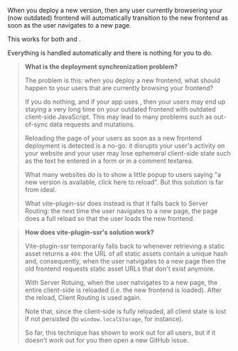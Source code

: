 
When you deploy a new version, then any user currently browsering your (now outdated) frontend will automatically transition to the new frontend as soon as the user navigates to a new page.

This works for both <Link text="Server Routing" href="/server-routing" /> and <Link text="Client Routing" href="/client-routing" />.

Everything is handled automatically and there is nothing for you to do.

> **What is the deployment synchronization problem?**
>
> The problem is this: when you deploy a new frontend, what should happen to your users that are currently browsing your frontend?
>
> If you do nothing, and if your app uses <Link text="Client Routing" href="/client-routing" />, then your users may end up staying a very long time on your outdated frontend with outdated client-side JavaScript. This may lead to many problems such as out-of-sync data requests and mutations.
>
> Reloading the page of your users as soon as a new frontend deployment is detected is a no-go: it disrupts your user's activity on your website and your user may lose ephemeral client-side state such as the text he entered in a form or in a comment textarea.
>
> What many websites do is to show a little popup to users saying "a new version is available, click here to reload". But this solution is far from ideal.
>
> What vite-plugin-ssr does instead is that it falls back to Server Routing: the next time the user navigates to a new page, the page does a full reload so that the user loads the new frontend.

> **How does vite-plugin-ssr's solution work?**
>
> Vite-plugin-ssr temporarily falls back to <Link text="Server Routing" href="/server-routing" /> whenever retrieving a static asset returns a `404`: the URL of all static assets contain a unique hash and, consequently, when the user natvigates to a new page then the old frontend requests static asset URLs that don't exist anymore.
>
> With Server Rotuing, when the user natvigates to a new page, the entire client-side is reloaded (i.e. the new frontend is loaded). After the reload, Client Routing is used again.
>
> Note that, since the client-side is fully reloaded, all client state is lost if not persisted (to `window.localStorage`, for instance).
>
> So far, this technique has shown to work out for all users, but if it doesn't work out for you then open a new GitHub issue.
